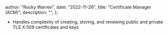 
  author: "Rocky Warren",
  date: "2022-11-26",
  title: "Certificate Manager (ACM)",
  description: "",
};


- Handles complexity of creating, storing, and renewing public and private TLS X.509 certificates and keys
